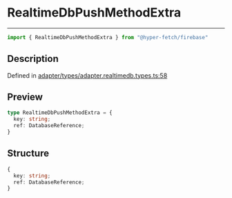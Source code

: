 

# RealtimeDbPushMethodExtra

<div class="api-docs__separator" data-reactroot="">

---

</div><div class="api-docs__import" data-reactroot="">

```ts
import { RealtimeDbPushMethodExtra } from "@hyper-fetch/firebase"
```

</div><div class="api-docs__section">

## Description

</div><div class="api-docs__description"><span class="api-docs__do-not-parse">



</span></div><p class="api-docs__definition">

Defined in [adapter/types/adapter.realtimedb.types.ts:58](https://github.com/BetterTyped/hyper-fetch/blob/c3e2c45/packages/adapter-firebase/src/adapter/types/adapter.realtimedb.types.ts#L58)

</p><div class="api-docs__section">

## Preview

</div><div class="api-docs__preview type">

```ts
type RealtimeDbPushMethodExtra = {
  key: string; 
  ref: DatabaseReference; 
}
```

</div><div class="api-docs__section">

## Structure

</div><div class="api-docs__returns">

```ts
{
  key: string;
  ref: DatabaseReference;
}
```

</div>